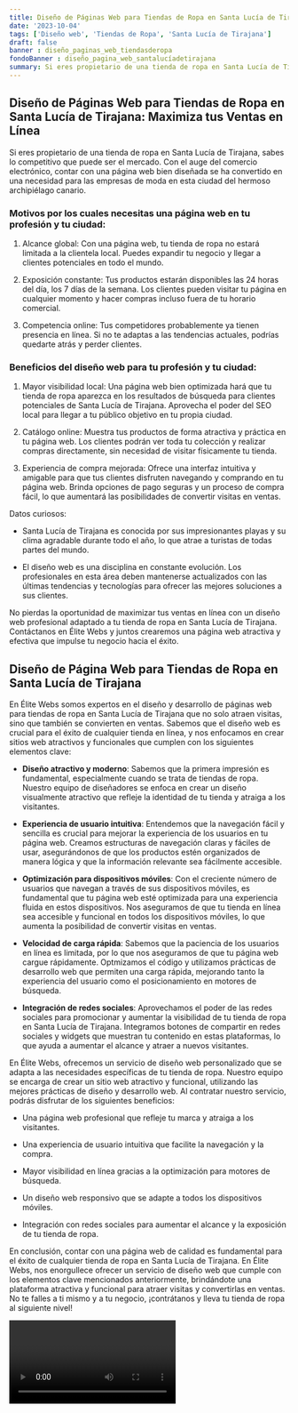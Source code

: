 ```yaml
---
title: Diseño de Páginas Web para Tiendas de Ropa en Santa Lucía de Tirajana
date: '2023-10-04'
tags: ['Diseño web', 'Tiendas de Ropa', 'Santa Lucía de Tirajana']
draft: false
banner : diseño_paginas_web_tiendasderopa
fondoBanner : diseño_pagina_web_santalucíadetirajana
summary: Si eres propietario de una tienda de ropa en Santa Lucía de Tirajana, sabes lo competitivo que puede ser el mercado. Con el auge del comercio electrónico, contar con una página web bien diseñada se ha convertido en una necesidad para las empresas de moda en esta ciudad del hermoso archipiélago canario.
---
```


## Diseño de Páginas Web para Tiendas de Ropa en Santa Lucía de Tirajana: Maximiza tus Ventas en Línea

Si eres propietario de una tienda de ropa en Santa Lucía de Tirajana, sabes lo competitivo que puede ser el mercado. Con el auge del comercio electrónico, contar con una página web bien diseñada se ha convertido en una necesidad para las empresas de moda en esta ciudad del hermoso archipiélago canario.

### Motivos por los cuales necesitas una página web en tu profesión y tu ciudad:

1. Alcance global: Con una página web, tu tienda de ropa no estará limitada a la clientela local. Puedes expandir tu negocio y llegar a clientes potenciales en todo el mundo.

2. Exposición constante: Tus productos estarán disponibles las 24 horas del día, los 7 días de la semana. Los clientes pueden visitar tu página en cualquier momento y hacer compras incluso fuera de tu horario comercial.

3. Competencia online: Tus competidores probablemente ya tienen presencia en línea. Si no te adaptas a las tendencias actuales, podrías quedarte atrás y perder clientes.

### Beneficios del diseño web para tu profesión y tu ciudad:

1. Mayor visibilidad local: Una página web bien optimizada hará que tu tienda de ropa aparezca en los resultados de búsqueda para clientes potenciales de Santa Lucía de Tirajana. Aprovecha el poder del SEO local para llegar a tu público objetivo en tu propia ciudad.

2. Catálogo online: Muestra tus productos de forma atractiva y práctica en tu página web. Los clientes podrán ver toda tu colección y realizar compras directamente, sin necesidad de visitar físicamente tu tienda.

3. Experiencia de compra mejorada: Ofrece una interfaz intuitiva y amigable para que tus clientes disfruten navegando y comprando en tu página web. Brinda opciones de pago seguras y un proceso de compra fácil, lo que aumentará las posibilidades de convertir visitas en ventas.

Datos curiosos:

- Santa Lucía de Tirajana es conocida por sus impresionantes playas y su clima agradable durante todo el año, lo que atrae a turistas de todas partes del mundo.

- El diseño web es una disciplina en constante evolución. Los profesionales en esta área deben mantenerse actualizados con las últimas tendencias y tecnologías para ofrecer las mejores soluciones a sus clientes.

No pierdas la oportunidad de maximizar tus ventas en línea con un diseño web profesional adaptado a tu tienda de ropa en Santa Lucía de Tirajana. Contáctanos en Élite Webs y juntos crearemos una página web atractiva y efectiva que impulse tu negocio hacia el éxito.

<GifSeo />

<Cta />

## Diseño de Página Web para Tiendas de Ropa en Santa Lucía de Tirajana

En Élite Webs somos expertos en el diseño y desarrollo de páginas web para tiendas de ropa en Santa Lucía de Tirajana que no solo atraen visitas, sino que también se convierten en ventas. Sabemos que el diseño web es crucial para el éxito de cualquier tienda en línea, y nos enfocamos en crear sitios web atractivos y funcionales que cumplen con los siguientes elementos clave:

- **Diseño atractivo y moderno**: Sabemos que la primera impresión es fundamental, especialmente cuando se trata de tiendas de ropa. Nuestro equipo de diseñadores se enfoca en crear un diseño visualmente atractivo que refleje la identidad de tu tienda y atraiga a los visitantes.

- **Experiencia de usuario intuitiva**: Entendemos que la navegación fácil y sencilla es crucial para mejorar la experiencia de los usuarios en tu página web. Creamos estructuras de navegación claras y fáciles de usar, asegurándonos de que los productos estén organizados de manera lógica y que la información relevante sea fácilmente accesible.

- **Optimización para dispositivos móviles**: Con el creciente número de usuarios que navegan a través de sus dispositivos móviles, es fundamental que tu página web esté optimizada para una experiencia fluida en estos dispositivos. Nos aseguramos de que tu tienda en línea sea accesible y funcional en todos los dispositivos móviles, lo que aumenta la posibilidad de convertir visitas en ventas.

- **Velocidad de carga rápida**: Sabemos que la paciencia de los usuarios en línea es limitada, por lo que nos aseguramos de que tu página web cargue rápidamente. Optmizamos el código y utilizamos prácticas de desarrollo web que permiten una carga rápida, mejorando tanto la experiencia del usuario como el posicionamiento en motores de búsqueda.

- **Integración de redes sociales**: Aprovechamos el poder de las redes sociales para promocionar y aumentar la visibilidad de tu tienda de ropa en Santa Lucía de Tirajana. Integramos botones de compartir en redes sociales y widgets que muestran tu contenido en estas plataformas, lo que ayuda a aumentar el alcance y atraer a nuevos visitantes.

En Élite Webs, ofrecemos un servicio de diseño web personalizado que se adapta a las necesidades específicas de tu tienda de ropa. Nuestro equipo se encarga de crear un sitio web atractivo y funcional, utilizando las mejores prácticas de diseño y desarrollo web. Al contratar nuestro servicio, podrás disfrutar de los siguientes beneficios:

- Una página web profesional que refleje tu marca y atraiga a los visitantes.

- Una experiencia de usuario intuitiva que facilite la navegación y la compra.

- Mayor visibilidad en línea gracias a la optimización para motores de búsqueda.

- Un diseño web responsivo que se adapte a todos los dispositivos móviles.

- Integración con redes sociales para aumentar el alcance y la exposición de tu tienda de ropa.

En conclusión, contar con una página web de calidad es fundamental para el éxito de cualquier tienda de ropa en Santa Lucía de Tirajana. En Élite Webs, nos enorgullece ofrecer un servicio de diseño web que cumple con los elementos clave mencionados anteriormente, brindándote una plataforma atractiva y funcional para atraer visitas y convertirlas en ventas. No te falles a ti mismo y a tu negocio, ¡contrátanos y lleva tu tienda de ropa al siguiente nivel!

<Video />

<CtaBot job='Tiendas de Ropa' city='Santa Lucía de Tirajana'/>

<Gmaps query='Santa Lucía de Tirajana+españa+maps' />